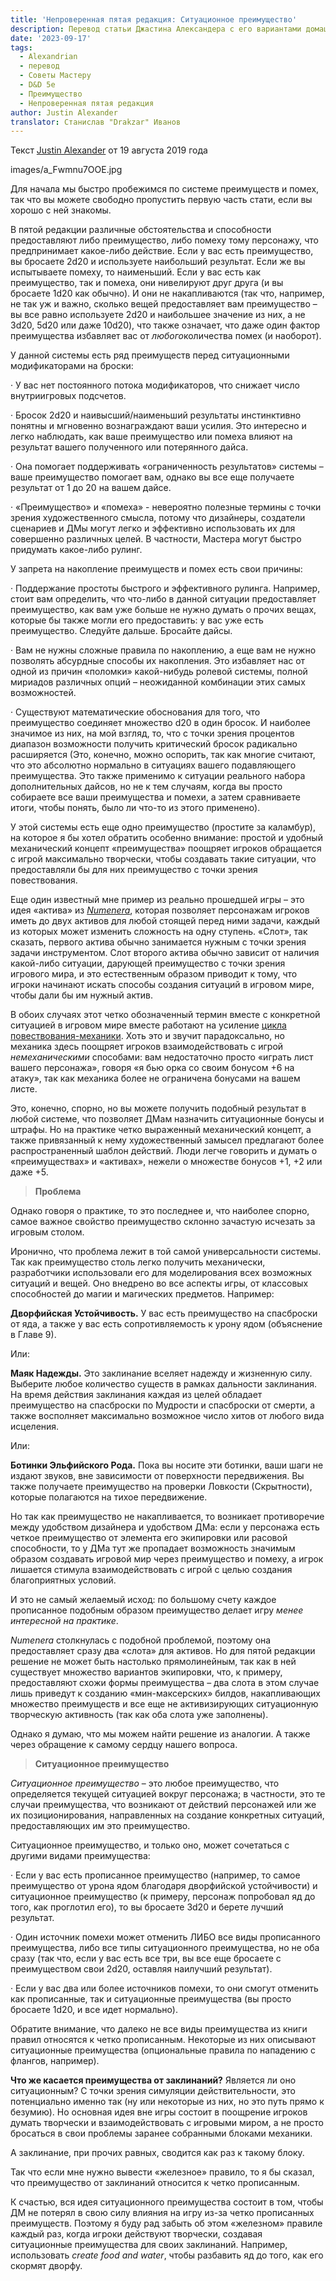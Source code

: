 ```yaml
---
title: 'Непроверенная пятая редакция: Ситуационное преимущество'
description: Перевод статьи Джастина Александера с его вариантами домашних правил по ситуационному преимуществу #alexandrian #dnd5e #advantage #houserules #translate
date: '2023-09-17'
tags:
  - Alexandrian
  - перевод
  - Советы Мастеру
  - D&D 5e
  - Преимущество
  - Непроверенная пятая редакция
author: Justin Alexander
translator: Станислав "Drakzar" Иванов
---
```


Текст [Justin Alexander](https://vk.com/away.php?to=https://thealexandrian.net/about&cc_key=) от 19 августа 2019 года

images/a_Fwmnu7OOE.jpg

Для начала мы быстро пробежимся по системе преимуществ и помех, так что вы можете свободно пропустить первую часть стати, если вы хорошо с ней знакомы.

В пятой редакции различные обстоятельства и способности предоставляют либо преимущество, либо помеху тому персонажу, что предпринимает какое-либо действие. Если у вас есть преимущество, вы бросаете 2d20 и используете наибольший результат. Если же вы испытываете помеху, то наименьший. Если у вас есть как преимущество, так и помеха, они нивелируют друг друга (и вы бросаете 1d20 как обычно). И они не накапливаются (так что, например, не так уж и важно, сколько вещей предоставляет вам преимущество – вы все равно используете 2d20 и наибольшее значение из них, а не 3d20, 5d20 или даже 10d20), что также означает, что даже один фактор преимущества избавляет вас от *любого*количества помех (и наоборот).

У данной системы есть ряд преимуществ перед ситуационными модификаторами на броски:

· У вас нет постоянного потока модификаторов, что снижает число внутриигровых подсчетов.

· Бросок 2d20 и наивысший/наименьший результаты инстинктивно понятны и мгновенно вознаграждают ваши усилия. Это интересно и легко наблюдать, как ваше преимущество или помеха влияют на результат вашего полученного или потерянного дайса.

· Она помогает поддерживать «ограниченность результатов» системы – ваше преимущество помогает вам, однако вы все еще получаете результат от 1 до 20 на вашем дайсе.

· «Преимущество» и «помеха» - невероятно полезные термины с точки зрения художественного смысла, потому что дизайнеры, создатели сценариев и ДМы могут легко и эффективно использовать их для совершенно различных целей. В частности, Мастера могут быстро придумать какое-либо рулинг.

У запрета на накопление преимуществ и помех есть свои причины:

· Поддержание простоты быстрого и эффективного рулинга. Например, стоит вам определить, что что-либо в данной ситуации предоставляет преимущество, как вам уже больше не нужно думать о прочих вещах, которые бы также могли его предоставить: у вас уже есть преимущество. Следуйте дальше. Бросайте дайсы.

· Вам не нужны сложные правила по накоплению, а еще вам не нужно позволять абсурдные способы их накопления. Это избавляет нас от одной из причин «поломки» какой-нибудь ролевой системы, полной мириадов различных опций – неожиданной комбинации этих самых возможностей.

· Существуют математические обоснования для того, что преимущество соединяет множество d20 в один бросок. И наиболее значимое из них, на мой взгляд, то, что с точки зрения процентов диапазон возможности получить критический бросок радикально расширяется (Это, конечно, можно оспорить, так как многие считают, что это абсолютно нормально в ситуациях вашего подавляющего преимущества. Это также применимо к ситуации реального набора дополнительных дайсов, но не к тем случаям, когда вы просто собираете все ваши преимущества и помехи, а затем сравниваете итоги, чтобы понять, было ли что-то из этого применено).

У этой системы есть еще одно преимущество (простите за каламбур), на которое я бы хотел обратить особенно внимание: простой и удобный механический концепт «преимущества» поощряет игроков обращается с игрой максимально творчески, чтобы создавать такие ситуации, что предоставляли бы для них преимущество с точки зрения повествования.

Еще один известный мне пример из реально прошедшей игры – это идея «актива» из _[Numenera](https://vk.com/away.php?to=https%3A%2F%2Fthealexandrian.net%2Fwordpress%2F35046%2Froleplaying-games%2Fnumenera-system-cheat-sheet-final-version&cc_key=)_, которая позволяет персонажам игроков иметь до двух активов для любой стоящей перед ними задачи, каждый из которых может изменить сложность на одну ступень. «Слот», так сказать, первого актива обычно занимается нужным с точки зрения задачи инструментом. Слот второго актива обычно зависит от наличия какой-либо ситуации, дарующей преимущество с точки зрения игрового мира, и это естественным образом приводит к тому, что игроки начинают искать способы создания ситуаций в игровом мире, чтобы дали бы им нужный актив.

В обоих случаях этот четко обозначенный термин вместе с конкретной ситуацией в игровом мире вместе работают на усиление [цикла повествования-механики](https://vk.com/away.php?to=https%3A%2F%2Fthealexandrian.net%2Fwordpress%2F37976%2Froleplaying-games%2Fart-of-rulings-part-3-the-fiction-mechanics-cycle&cc_key=). Хоть это и звучит парадоксально, но механика здесь поощряет игроков взаимодействовать с игрой _немеханическими_ способами: вам недостаточно просто «играть лист вашего персонажа», говоря «я бью орка со своим бонусом +6 на атаку», так как механика более не ограничена бонусами на вашем листе.

Это, конечно, спорно, но вы можете получить подобный результат в любой системе, что позволяет ДМам назначить ситуационные бонусы и штрафы. Но на практике четко выраженный механический концепт, а также привязанный к нему художественный замысел предлагают более распространенный шаблон действий. Люди легче говорить и думать о «преимуществах» и «активах», нежели о множестве бонусов +1, +2 или даже +5.

> **Проблема**

Однако говоря о практике, то это последнее и, что наиболее спорно, самое важное свойство преимущество склонно зачастую исчезать за игровым столом.

Иронично, что проблема лежит в той самой универсальности системы. Так как преимущество столь легко получить механически, разработчики использовали его для моделирования всех возможных ситуаций и вещей. Оно внедрено во все аспекты игры, от классовых способностей до магии и магических предметов. Например:

**Дворфийская Устойчивость.** У вас есть преимущество на спасброски от яда, а также у вас есть сопротивляемость к урону ядом (объяснение в Главе 9).

Или:

**Маяк Надежды.** Это заклинание вселяет надежду и жизненную силу. Выберите любое количество существ в рамках дальности заклинания. На время действия заклинания каждая из целей обладает преимущество на спасброски по Мудрости и спасброски от смерти, а также восполняет максимально возможное число хитов от любого вида исцеления.

Или:

**Ботинки Эльфийского Рода.** Пока вы носите эти ботинки, ваши шаги не издают звуков, вне зависимости от поверхности передвижения. Вы также получаете преимущество на проверки Ловкости (Скрытности), которые полагаются на тихое передвижение.

Но так как преимущество не накапливается, то возникает противоречие между удобством дизайнера и удобством ДМа: если у персонажа есть четкое преимущество от элемента его экипировки или расовой способности, то у ДМа тут же пропадает возможность значимым образом создавать игровой мир через преимущество и помеху, а игрок лишается стимула взаимодействовать с игрой с целью создания благоприятных условий.

И это не самый желаемый исход: по большому счету каждое прописанное подобным образом преимущество делает игру _менее интересной на практике_.

_Numenera_ столкнулась с подобной проблемой, поэтому она предоставляет сразу два «слота» для активов. Но для пятой редакции решение не может быть настолько прямолинейным, так как в ней существует множество вариантов экипировки, что, к примеру, предоставляют схожи формы преимущества – два слота в этом случае лишь приведут к созданию «мин-максерских» билдов, накапливающих множество преимуществ и все еще не активизирующих ситуационную творческую активность (так как оба слота уже заполнены).

Однако я думаю, что мы можем найти решение из аналогии. А также через обращение к самому сердцу нашего вопроса.

> **Ситуационное преимущество**

_Ситуационное преимущество_ – это любое преимущество, что определяется текущей ситуацией вокруг персонажа; в частности, это те случаи преимущества, что возникают от действий персонажей или же их позиционирования, направленных на создание конкретных ситуаций, предоставляющих им это преимущество.

Ситуационное преимущество, и только оно, может сочетаться с другими видами преимущества:

· Если у вас есть прописанное преимущество (например, то самое преимущество от урона ядом благодаря дворфийской устойчивости) и ситуационное преимущество (к примеру, персонаж попробовал яд до того, как проглотил его), то вы бросаете 3d20 и берете лучший результат.

· Один источник помехи может отменить ЛИБО все виды прописанного преимущества, либо все типы ситуационного преимущества, но не оба сразу (так что, если у вас есть все три, вы все еще бросаете с преимуществом свои 2d20, оставляя наилучший результат).

· Если у вас два или более источников помехи, то они смогут отменить как прописанные, так и ситуационные преимущества (вы просто бросаете 1d20, и все идет нормально).

Обратите внимание, что далеко не все виды преимущества из книги правил относятся к четко прописанным. Некоторые из них описывают ситуационные преимущества (опциональные правила по нападению с флангов, например).

**Что же касается преимущества от заклинаний?** Является ли оно ситуационным? С точки зрения симуляции действительности, это потенциально именно так (ну или некоторые из них, но это путь прямо к безумию). Но основная идея вне игры состоит в поощрение игроков думать творчески и взаимодействовать с игровыми миром, а не просто бросаться в свои проблемы заранее собранными блоками механики.

А заклинание, при прочих равных, сводится как раз к такому блоку.

Так что если мне нужно вывести «железное» правило, то я бы сказал, что преимущество от заклинаний относится к четко прописанным.

К счастью, вся идея ситуационного преимущества состоит в том, чтобы ДМ не потерял в свою силу влияния на игру из-за четко прописанных преимуществ. Поэтому я буду рад забыть об этом «железном» правиле каждый раз, когда игроки действуют творчески, создавая ситуационные преимущества для своих заклинаний. Например, использовать _create food and water_, чтобы разбавить яд до того, как его скормят дворфу.
